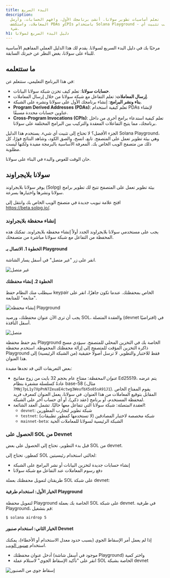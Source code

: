 ```yaml
---
title: البدء السريع
description:
  تعلم أساسيات تطوير سولانا. أنشئ برنامجك الأول، وافهم الحسابات، وأرسل
  المعاملات، واستكشف PDAs وCPIs باستخدام Solana Playground - لا يتطلب تثبيت أي
  شيء.
h1: دليل البدء السريع لسولانا
---
```


مرحبًا بك في دليل البدء السريع لسولانا. يقدم لك هذا الدليل العملي المفاهيم
الأساسية للبناء على سولانا، بغض النظر عن خبرتك السابقة.

## ما ستتعلمه

في هذا البرنامج التعليمي، ستتعلم عن:

- **حسابات سولانا**: تعلم كيف تخزن شبكة سولانا البيانات.
- **إرسال المعاملات**: تعلم التفاعل مع شبكة سولانا من خلال إرسال المعاملات.
- **بناء ونشر البرامج**: إنشاء برنامجك الأول على سولانا ونشره على الشبكة.
- **Program Derived Addresses (PDAs)**: تعلم كيفية استخدام PDAs لإنشاء عناوين
  حسابات محددة مسبقًا.
- **Cross-Program Invocations (CPIs)**: تعلم كيفية استدعاء برامج أخرى من داخل
  برنامجك، مما يتيح التفاعلات المعقدة والتركيب بين البرامج المختلفة على سولانا.

الجزء الأفضل؟ لا تحتاج إلى تثبيت أي شيء. يستخدم هذا الدليل Solana Playground،
وهي بيئة تطوير تعمل على المتصفح. تابع، انسخ، والصق الكود، وشاهد النتائج فورًا،
كل ذلك من متصفح الويب الخاص بك. المعرفة الأساسية بالبرمجة مفيدة ولكنها ليست
مطلوبة.

حان الوقت للغوص والبدء في البناء على سولانا.

## سولانا بلايجراوند

يوفر سولانا بلايجراوند (Solpg) بيئة تطوير تعمل على المتصفح تتيح لك تطوير برامج
سولانا ونشرها واختبارها بسرعة.

افتح علامة تبويب جديدة في متصفح الويب الخاص بك وانتقل إلى
https://beta.solpg.io/.

<Steps>
<Step>

### إنشاء محفظة بلايجراوند

يجب على مستخدمي سولانا بلايجراوند الجدد أولاً إنشاء محفظة بلايجراوند. تمكنك هذه
المحفظة من التفاعل مع شبكة سولانا مباشرة من متصفحك.

#### الخطوة 1. الاتصال بـ Playground

انقر على زر "غير متصل" في أسفل يسار الشاشة.

![غير متصل](/assets/docs/intro/quickstart/pg-not-connected.png)

#### الخطوة 2. إنشاء محفظتك

سيطلب منك النظام حفظ keypair الخاص بمحفظتك. عندما تكون جاهزًا، انقر على "متابعة"
للمتابعة.

![إنشاء محفظة Playground](/assets/docs/intro/quickstart/pg-create-wallet.png)

يجب أن ترى الآن عنوان محفظتك، ورصيد SOL، والعقدة المتصلة (devnet افتراضيًا) في
أسفل النافذة.

![متصل](/assets/docs/intro/quickstart/pg-connected.png)

<Callout>
  يتم حفظ محفظة Playground الخاصة بك في التخزين المحلي للمتصفح. سيؤدي مسح ذاكرة
  التخزين المؤقت للمتصفح إلى إزالة محفظتك المحفوظة. استخدم محفظة Playground فقط
  للاختبار والتطوير. لا ترسل أصولًا حقيقية (من الشبكة الرئيسية) إلى هذا العنوان.
</Callout>

بعض التعريفات التي قد تجدها مفيدة:

- _عنوان المحفظة_: مفتاح عام بحجم 32 بايت من زوج مفاتيح Ed25519، يتم عرضه عادةً
  كسلسلة مشفرة بنظام base-58 (مثال،
  `7MNj7pL1y7XpPnN7ZeuaE4ctwg3WeufbX5o85sA91J1`). يقوم المفتاح الخاص المقابل
  بتوقيع المعاملات من هذا العنوان. في سولانا، يعمل العنوان كمعرف فريد لمحفظة
  المستخدم، أو برنامج (عقد ذكي)، أو أي حساب آخر على الشبكة.
- _العقدة المتصلة_: شبكة سولانا التي تتفاعل معها حاليًا. تشمل العقد الشائعة:
  - `devnet`: شبكة تطوير لتجارب المطورين
  - `testnet`: شبكة مخصصة لاختبار المصادقين (لا تستخدمها كمطور تطبيقات)
  - `mainnet-beta`: الشبكة الرئيسية لسولانا للمعاملات الحية

</Step>
<Step>

### الحصول على SOL من Devnet

قبل بدء التطوير، تحتاج إلى الحصول على بعض SOL من devnet.

كمطور، تحتاج إلى SOL لحالتي استخدام رئيسيتين:

- إنشاء حسابات جديدة لتخزين البيانات أو نشر البرامج على الشبكة
- دفع رسوم المعاملات عند التفاعل مع شبكة سولانا

طريقتان لتمويل محفظتك بعملة SOL على شبكة devnet:

#### الخيار الأول: استخدام طرفية Playground

لتمويل محفظة Playground الخاصة بك بعملة SOL على شبكة devnet. في طرفية
Playground، قم بتشغيل:

```terminal
$ solana airdrop 5
```

#### الخيار الثاني: استخدام صنبور Devnet

إذا لم يعمل أمر الإسقاط الجوي (بسبب حدود معدل الاستخدام أو الأخطاء)، يمكنك
استخدام [صنبور الويب](https://faucet.solana.com/).

- أدخل عنوان محفظتك (موجود في أسفل شاشة Playground) واختر كمية
- انقر على "تأكيد الإسقاط الجوي" لاستلام عملة SOL الخاصة بشبكة devnet

![إسقاط جوي من الصنبور](/assets/docs/intro/quickstart/faucet-airdrop.gif)

</Step>
</Steps>
